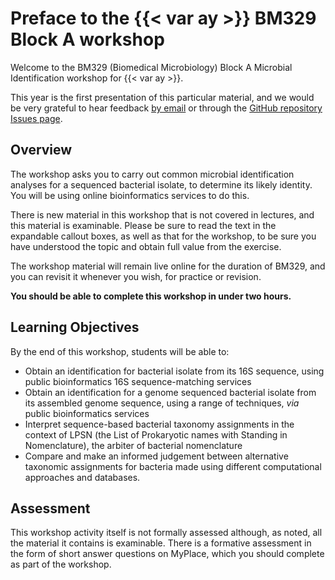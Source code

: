 # Preface to the {{< var ay >}} BM329 Block A workshop {.unnumbered}

Welcome to the BM329 (Biomedical Microbiology) Block A Microbial Identification workshop for {{< var ay >}}.

This year is the first presentation of this particular material, and we would be very grateful to hear feedback [by email]({{< var admin.email >}}) or through the [GitHub repository Issues page]({{< var github.issues >}}).

## Overview

The workshop asks you to carry out common microbial identification analyses for a sequenced bacterial isolate, to determine its likely identity. You will be using online bioinformatics services to do this.

::: { .callout-warning title="Important Note"}
There is new material in this workshop that is not covered in lectures, and this material is examinable. Please be sure to read the text in the expandable callout boxes, as well as that for the workshop, to be sure you have understood the topic and obtain full value from the exercise.

The workshop material will remain live online for the duration of BM329, and you can revisit it whenever you wish, for practice or revision.
:::

**You should be able to complete this workshop in under two hours.**

## Learning Objectives

By the end of this workshop, students will be able to:

- Obtain an identification for bacterial isolate from its 16S sequence, using public bioinformatics 16S sequence-matching services
- Obtain an identification for a genome sequenced bacterial isolate from its assembled genome sequence, using a range of techniques, _via_ public bioinformatics services
- Interpret sequence-based bacterial taxonomy assignments in the context of LPSN (the List of Prokaryotic names with Standing in Nomenclature), the arbiter of bacterial nomenclature
- Compare and make an informed judgement between alternative taxonomic assignments for bacteria made using different computational approaches and databases.

## Assessment

This workshop activity itself is not formally assessed although, as noted, all the material it contains is examinable. There is a formative assessment in the form of short answer questions on MyPlace, which you should complete as part of the workshop.